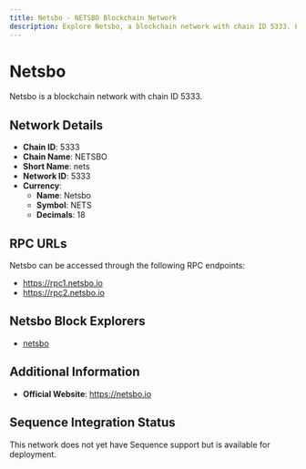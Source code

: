 ```yaml
--- 
title: Netsbo - NETSBO Blockchain Network
description: Explore Netsbo, a blockchain network with chain ID 5333. Learn about its native currency, Netsbo, and how to interact with the network.
---
```


# Netsbo

Netsbo is a blockchain network with chain ID 5333.

## Network Details

- **Chain ID**: 5333
- **Chain Name**: NETSBO
- **Short Name**: nets
- **Network ID**: 5333
- **Currency**: 
  - **Name**: Netsbo
  - **Symbol**: NETS
  - **Decimals**: 18

## RPC URLs

Netsbo can be accessed through the following RPC endpoints:

- https://rpc1.netsbo.io
- https://rpc2.netsbo.io

## Netsbo Block Explorers

- [netsbo](https://explorer.netsbo.io)

## Additional Information

- **Official Website**: https://netsbo.io

## Sequence Integration Status

This network does not yet have Sequence support but is available for deployment.
